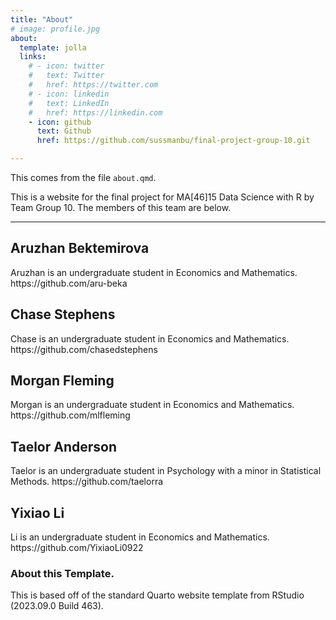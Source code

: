 ```yaml
---
title: "About"
# image: profile.jpg
about:
  template: jolla
  links:
    # - icon: twitter
    #   text: Twitter
    #   href: https://twitter.com
    # - icon: linkedin
    #   text: LinkedIn
    #   href: https://linkedin.com
    - icon: github
      text: Github
      href: https://github.com/sussmanbu/final-project-group-10.git

---
```



This comes from the file `about.qmd`.

This is a website for the final project for MA[46]15 Data Science with R by Team Group 10.
The members of this team are below.


----

## Aruzhan Bektemirova

Aruzhan is an undergraduate student in Economics and Mathematics.
https://github.com/aru-beka 

## Chase Stephens

Chase is an undergraduate student in Economics and Mathematics.
https://github.com/chasedstephens

## Morgan Fleming

Morgan is an undergraduate student in Economics and Mathematics. 
https://github.com/mlfleming 

## Taelor Anderson

Taelor is an undergraduate student in Psychology with a minor in Statistical Methods.
https://github.com/taelorra

## Yixiao Li

Li is an undergraduate student in Economics and Mathematics.
https://github.com/YixiaoLi0922



<!-- Please leave in the information below -->

###        About this Template.

This is based off of the standard Quarto website template from RStudio (2023.09.0 Build 463).
